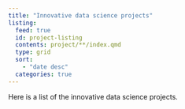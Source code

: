 ```yaml
---
title: "Innovative data science projects"
listing:
  feed: true
  id: project-listing
  contents: project/**/index.qmd
  type: grid
  sort: 
    - "date desc"
  categories: true
---
```


Here is a list of the innovative data science projects. 

::: {#project-listing}
:::